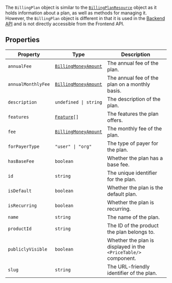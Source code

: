 The `BillingPlan` object is similar to the [`BillingPlanResource`](/docs/reference/javascript/types/billing-plan-resource) object as it holds information about a plan, as well as methods for managing it. However, the `BillingPlan` object is different in that it is used in the [Backend API](/docs/reference/backend-api/tag/commerce/get/commerce/plans) and is not directly accessible from the Frontend API.

## Properties

| Property                                         | Type                                                      | Description                                                     |
| ------------------------------------------------ | --------------------------------------------------------- | --------------------------------------------------------------- |
| <a id="annualfee"></a> `annualFee`               | [`BillingMoneyAmount`](../types/billing-money-amount.mdx) | The annual fee of the plan.                                     |
| <a id="annualmonthlyfee"></a> `annualMonthlyFee` | [`BillingMoneyAmount`](../types/billing-money-amount.mdx) | The annual fee of the plan on a monthly basis.                  |
| <a id="description"></a> `description`           | <code>undefined \| string</code>                          | The description of the plan.                                    |
| <a id="features"></a> `features`                 | <code>[Feature](feature.mdx)[]</code>                     | The features the plan offers.                                   |
| <a id="fee"></a> `fee`                           | [`BillingMoneyAmount`](../types/billing-money-amount.mdx) | The monthly fee of the plan.                                    |
| <a id="forpayertype"></a> `forPayerType`         | <code>"user" \| "org"</code>                              | The type of payer for the plan.                                 |
| <a id="hasbasefee"></a> `hasBaseFee`             | `boolean`                                                 | Whether the plan has a base fee.                                |
| <a id="id"></a> `id`                             | `string`                                                  | The unique identifier for the plan.                             |
| <a id="isdefault"></a> `isDefault`               | `boolean`                                                 | Whether the plan is the default plan.                           |
| <a id="isrecurring"></a> `isRecurring`           | `boolean`                                                 | Whether the plan is recurring.                                  |
| <a id="name"></a> `name`                         | `string`                                                  | The name of the plan.                                           |
| <a id="productid"></a> `productId`               | `string`                                                  | The ID of the product the plan belongs to.                      |
| <a id="publiclyvisible"></a> `publiclyVisible`   | `boolean`                                                 | Whether the plan is displayed in the `<PriceTable/>` component. |
| <a id="slug"></a> `slug`                         | `string`                                                  | The URL-friendly identifier of the plan.                        |
